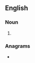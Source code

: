 {{also|ànodes}}
==English==

===Noun===
{{head|en|noun form}}

# {{plural of|en|anode}}

===Anagrams===
* {{anagrams|en|a=adenos|Deason|Doanes|S-A node|Sedano|doesna}}